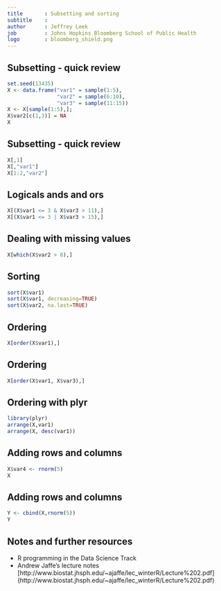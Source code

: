 ```yaml
---
title       : Subsetting and sorting
subtitle    : 
author      : Jeffrey Leek 
job         : Johns Hopkins Bloomberg School of Public Health
logo        : bloomberg_shield.png
---
```



## Subsetting - quick review

```r
set.seed(13435)
X <- data.frame("var1" = sample(1:5),
                "var2" = sample(6:10),
                "var3" = sample(11:15))
X <- X[sample(1:5),]; 
X$var2[c(1,3)] = NA
X
```

## Subsetting - quick review

```r
X[,1]
X[,"var1"]
X[1:2,"var2"]
```

## Logicals ands and ors

```r
X[(X$var1 <= 3 & X$var3 > 11),]
X[(X$var1 <= 3 | X$var3 > 15),]
```

## Dealing with missing values

```r
X[which(X$var2 > 8),]
```

## Sorting

```r
sort(X$var1)
sort(X$var1, decreasing=TRUE)
sort(X$var2, na.last=TRUE)
```

## Ordering

```r
X[order(X$var1),]
```

## Ordering

```r
X[order(X$var1, X$var3),]
```

## Ordering with plyr

```r
library(plyr)
arrange(X,var1)
arrange(X, desc(var1))
```

## Adding rows and columns

```r
X$var4 <- rnorm(5)
X
```

## Adding rows and columns

```r
Y <- cbind(X,rnorm(5))
Y
```

## Notes and further resources

* R programming in the Data Science Track
* Andrew Jaffe's lecture notes [http://www.biostat.jhsph.edu/~ajaffe/lec_winterR/Lecture%202.pdf]
(http://www.biostat.jhsph.edu/~ajaffe/lec_winterR/Lecture%202.pdf)
